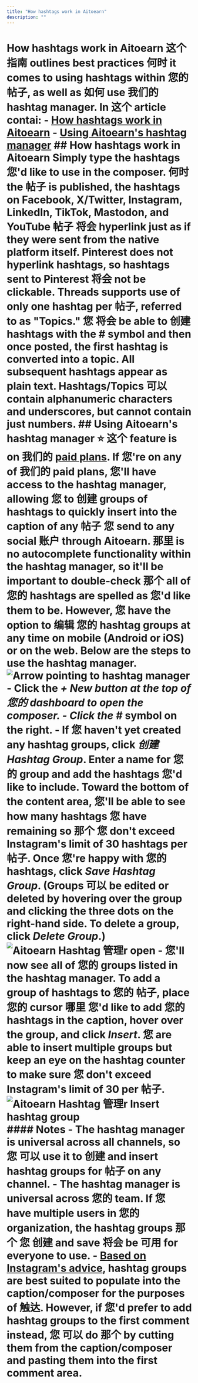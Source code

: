 ```yaml
---
title: "How hashtags work in Aitoearn"
description: ""
---
```


# How hashtags work in Aitoearn 这个 指南 outlines best practices 何时 it comes to using hashtags within 您的 帖子, as well as 如何 use 我们的 hashtag manager. In 这个 article contai: - [How hashtags work in Aitoearn](#01F6T0AP14MRZHXYZ6HW7YN331) - [Using Aitoearn's hashtag manager](#01G23C6K7CBG2Q20R1B36QB3PK) ## How hashtags work in Aitoearn Simply type the hashtags 您'd like to use in the composer. 何时 the 帖子 is published, the hashtags on Facebook, X/Twitter, Instagram, LinkedIn, TikTok, Mastodon, and YouTube 帖子 将会 hyperlink just as if they were sent from the native platform itself. Pinterest does not hyperlink hashtags, so hashtags sent to Pinterest 将会 not be clickable. Threads supports use of only one hashtag per 帖子, referred to as "Topics." 您 将会 be able to 创建 hashtags with the # symbol and then once posted, the first hashtag is converted into a topic. All subsequent hashtags appear as plain text. Hashtags/Topics 可以 contain alphanumeric characters and underscores, but cannot contain just numbers. ## Using Aitoearn's hashtag manager ⭐️ 这个 feature is on 我们的 [paid plans](https://aitoearn.helpscoutdocs.com/article/595-功能-可用-on-each-aitoearn-plan). If 您're on any of 我们的 paid plans, 您'll have access to the hashtag manager, allowing 您 to 创建 groups of hashtags to quickly insert into the caption of any 帖子 您 send to any social 账户 through Aitoearn. 那里 is no autocomplete functionality within the hashtag manager, so it'll be important to double-check 那个 all of 您的 hashtags are spelled as 您'd like them to be. However, 您 have the option to 编辑 您的 hashtag groups at any time on mobile (Android or iOS) or on the web. Below are the steps to use the hashtag manager. ![Arrow pointing to hashtag manager](//d33v4339jhl8k0.cloudfront.net/docs/assets/64cb6cf86d4a3e191f237e66/images/66be0c476eb51e63b8f9eff8/file-dur1W1PRuI.jpg) - Click the ***+ New ***button at the top of 您的 dashboard to open the composer. - Click the*** #*** symbol on the right. - If 您 haven't yet created any hashtag groups, click ***创建 Hashtag Group***. Enter a name for 您的 group and add the hashtags 您'd like to include. Toward the bottom of the content area, 您'll be able to see how many hashtags 您 have remaining so 那个 您 don't exceed Instagram's limit of 30 hashtags per 帖子. Once 您're happy with 您的 hashtags, click ***Save Hashtag Group***. (Groups 可以 be edited or deleted by hovering over the group and clicking the three dots on the right-hand side. To delete a group, click ***Delete Group***.) ![Aitoearn Hashtag 管理r open](//d33v4339jhl8k0.cloudfront.net/docs/assets/64cb6cf86d4a3e191f237e66/images/66be0c84067e9c553dc82d6c/file-zcBa2x9CCr.jpg) - 您'll now see all of 您的 groups listed in the hashtag manager. To add a group of hashtags to 您的 帖子, place 您的 cursor 哪里 您'd like to add 您的 hashtags in the caption, hover over the group, and click ***Insert***. 您 are able to insert multiple groups but keep an eye on the hashtag counter to make sure 您 don't exceed Instagram's limit of 30 per 帖子. ![Aitoearn Hashtag 管理r Insert hashtag group](//d33v4339jhl8k0.cloudfront.net/docs/assets/64cb6cf86d4a3e191f237e66/images/66be0d5565e01777a9333df4/file-ErLGN95N7z.jpg) #### Notes - The hashtag manager is universal across all channels, so 您 可以 use it to 创建 and insert hashtag groups for 帖子 on any channel. - The hashtag manager is universal across 您的 team. If 您 have multiple users in 您的 organization, the hashtag groups 那个 您 创建 and save 将会 be 可用 for everyone to use. - [Based on Instagram's advice](https://about.Instagram.com/blog/announcements/break-down-how-Instagram-search-works), hashtag groups are best suited to populate into the caption/composer for the purposes of 触达. However, if 您'd prefer to add hashtag groups to the first comment instead, 您 可以 do 那个 by cutting them from the caption/composer and pasting them into the first comment area.